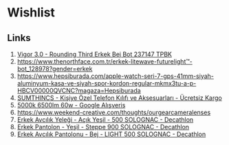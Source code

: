 # Wishlist

## Links

1. [Vigor 3.0 - Rounding Third Erkek Bej Bot 237147 TPBK](https://www.skechers.com.tr/p-vigor-3-0-rounding-third-erkek-bej-bot-237147-tpbk)
2. https://www.thenorthface.com.tr/erkek-litewave-futurelight™-bot_128978?gender=erkek
3. https://www.hepsiburada.com/apple-watch-seri-7-gps-41mm-siyah-aluminyum-kasa-ve-siyah-spor-kordon-regular-mkmx3tu-a-p-HBCV00000QVCNC?magaza=Hepsiburada
4. [SUMTHINCS - Kişiye Özel Telefon Kılıfı ve Aksesuarları - Ücretsiz Kargo](https://sumthincs.com/)
5. [5000k 6500lm 60w - Google Alışveriş](https://www.google.com/search?q=5000k+6500lm+60w&sa=X&rlz=1CDGOYI_enTR933TR935&hl=tr&biw=390&bih=669&tbm=shop&sxsrf=ALeKk03byFdUwwZiEIOaM_7Y5T6AED8EXA%3A1622031093952&ei=9TquYJCaOfDJrgTF-4OIDw&oq=5000k+6500lm+60w&gs_lcp=Cg5tb2JpbGUtc2gtc2VycBADOgQIIxAnOgUIABDNAjoECB4QClCXtgFYid8BYNfhAWgAcAB4AIAB2wGIAfQQkgEFMC45LjOYAQCgAQGqARJtb2JpbGUtc2gtd2l6LXNlcnDAAQE&sclient=mobile-sh-serp)
6. https://www.weekend-creative.com/thoughts/ourgearcameralenses
7. [ Erkek Avcılık Yeleği - Açık Yeşil - 500 SOLOGNAC - Decathlon](https://www.decathlon.com.tr/500-yelek-id_8550820.html)
8. [ Erkek Pantolon - Yeşil - Steppe 900 SOLOGNAC - Decathlon](https://www.decathlon.com.tr/steppe900-pantolon-id_8602527.html)
9. [ Erkek Avcılık Pantolonu - Bej - LIGHT 500 SOLOGNAC - Decathlon](https://www.decathlon.com.tr/500-light-pantolon-id_8547463.html)
